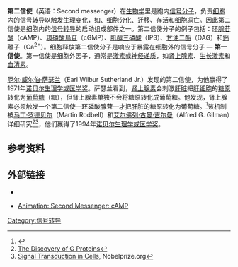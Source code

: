 '''第二信使'''（英语：Second messenger）在[[生物学|生物学]]里是胞内[[细胞信号分子|信号分子]]，负责[[细胞|细胞]]内的信号转导以触发生理变化，如{{le|增殖|Cell growth}}、[[细胞分化|细胞分化]]、迁移、存活和[[细胞凋亡|细胞凋亡]]。因此第二信使是细胞内的[[信号转导_(生物)|信号转导]]的启动组成部件之一。第二信使分子的例子包括：[[环腺苷酸|环腺苷酸]]（cAMP）、[[環磷酸鳥苷|環磷酸鳥苷]]（cGMP）、[[肌醇三磷酸|肌醇三磷酸]]（IP3）、[[甘油二酯|甘油二酯]]（DAG）和[[鈣|鈣]]離子（Ca<sup>2+</sup>）。细胞释放第二信使分子是响应于暴露在细胞外的信号分子 — '''第一信使'''。第一信使是细胞外因子，通常是[[激素|激素]]或[[神经递质|神经递质]]，如[[肾上腺素|肾上腺素]]、[[生长激素|生长激素]]和[[血清素|血清素]]。

[[厄尔·威尔伯·萨瑟兰|厄尔·威尔伯·萨瑟兰]]（Earl Wilbur Sutherland Jr.）发现的第二信使，为他赢得了1971年[[诺贝尔生理学或医学奖|诺贝尔生理学或医学奖]]。萨瑟兰看到，[[肾上腺素|肾上腺素]]会刺激[[肝脏|肝脏]]把[[肝细胞|肝细胞]]的[[糖原|糖原]]转化为[[葡萄糖|葡萄糖]]（糖），但肾上腺素单独不会将糖原转化成葡萄糖。他发现，肾上腺素必须触发一个第二信使—[[环磷酸腺苷|环磷酸腺苷]]—才把肝脏的糖原转化为葡萄糖。<ref name="Campbell">{{cite book|author=Reece, Jane; Campbell, Neil|title=Biology|publisher=Benjamin Cummings|location=San Francisco|year=2002|pages=
|isbn=0-8053-6624-5|oclc=|doi=|accessdate=}}</ref>该机制被[[马丁·罗德贝尔|马丁·罗德贝尔]]（Martin Rodbell）和[[艾尔佛列·古曼·吉尔曼|艾尔佛列·古曼·吉尔曼]]（Alfred G. Gilman）详细研究<ref>[http://www.nobelprize.org/nobel_prizes/medicine/laureates/1994/illpres/disc-gprot.html The Discovery of G Proteins]</ref><ref>[http://www.nobelprize.org/nobel_prizes/medicine/laureates/1994/illpres/signal.html Signal Transduction in Cells], Nobelprize.org</ref>，他们赢得了1994年[[诺贝尔生理学或医学奖|诺贝尔生理学或医学奖]]。

== 参考资料 ==
{{reflist}}

== 外部链接 ==
* {{cite web| author=Kimball, J| title=Second messengers| url=http://users.rcn.com/jkimball.ma.ultranet/BiologyPages/S/Second_messengers.html| accessdate=February 10, 2006| deadurl=yes| archiveurl=https://web.archive.org/web/20060207180216/http://users.rcn.com/jkimball.ma.ultranet/BiologyPages/S/Second_messengers.html| archivedate=2006年2月7日| df=}}
* {{En}}[http://highered.mcgraw-hill.com/sites/0072507470/student_view0/chapter17/animation__second_messenger__camp.html Animation: Second Messenger: cAMP]

{{信号转导}}
{{biology-stub}}

[[Category:信号转导|Category:信号转导]]